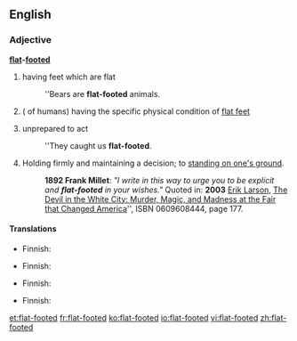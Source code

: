 ==English==

===Adjective===
'''[[flat]]-[[footed]]'''

# having feet which are flat
#: ''Bears are '''flat-footed''' animals.
#( of humans) having the specific physical condition of [[flat feet]]
# {{idiomatic}} unprepared to act
#: ''They caught us '''flat-footed'''.
# Holding firmly and maintaining a decision; to [[stand one's ground|standing on one's ground]].
#: '''1892 Frank Millet''': ''"I write in this way to urge you to be explicit and '''flat-footed''' in your wishes."'' Quoted in: '''2003''' [[w:Erik Larson|Erik Larson]], [[w:The Devil in the White City|The Devil in the White City: Murder, Magic, and Madness at the Fair that Changed America]]'', ISBN 0609608444, page 177.

====Translations====
{{trans-top|having flat feet}}
* Finnish: {{t|fi|lattajalkainen}}
{{trans-mid}}
{{trans-bottom}}

{{trans-top|having physical condition "flat feet"}}
* Finnish: {{t|fi|lattajalkainen}}
{{trans-mid}}
{{trans-bottom}}

{{trans-top|unprepared to act}}
* Finnish: {{t|fi|housut kintuissa}}
{{trans-mid}}
{{trans-bottom}}

{{trans-top|holding firmly to a decision}}
* Finnish: {{t|fi|päättäväinen}}
{{trans-mid}}
{{trans-bottom}}

[[et:flat-footed]]
[[fr:flat-footed]]
[[ko:flat-footed]]
[[io:flat-footed]]
[[vi:flat-footed]]
[[zh:flat-footed]]